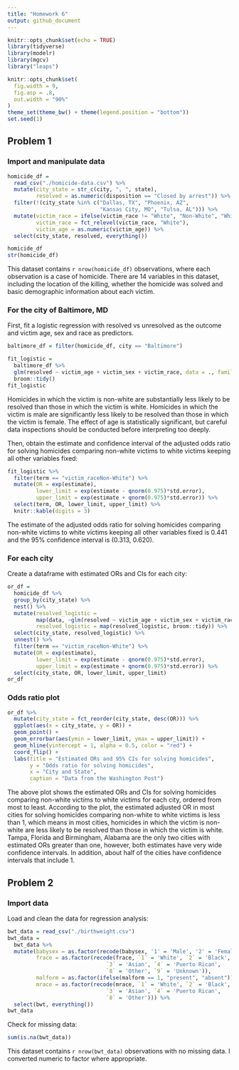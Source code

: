 ```yaml
---
title: "Homework 6"
output: github_document
---
```


```r
knitr::opts_chunk$set(echo = TRUE)
library(tidyverse)
library(modelr)
library(mgcv)
library("leaps")

knitr::opts_chunk$set(
  fig.width = 9,
  fig.asp = .8,
  out.width = "90%"
)
theme_set(theme_bw() + theme(legend.position = "bottom"))
set.seed(1)
```

## Problem 1

### Import and manipulate data

```r
homicide_df = 
  read_csv("./homicide-data.csv") %>% 
  mutate(city_state = str_c(city, ", ", state),
         resolved = as.numeric(disposition == "Closed by arrest")) %>% 
  filter(!(city_state %in% c("Dallas, TX", "Phoenix, AZ", 
                             "Kansas City, MO", "Tulsa, AL"))) %>% 
  mutate(victim_race = ifelse(victim_race != "White", "Non-White", "White"),
         victim_race = fct_relevel(victim_race, "White"),
         victim_age = as.numeric(victim_age)) %>% 
  select(city_state, resolved, everything())

homicide_df
str(homicide_df)
```

This dataset contains `r nrow(homicide_df)` observations, where each observation is a case of homicide. There are 14 variables in this dataset, including the location of the killing, whether the homicide was solved and basic demographic information about each victim.

### For the city of Baltimore, MD

First, fit a logistic regression with resolved vs unresolved as the outcome and victim age, sex and race as predictors. 
```r
baltimore_df = filter(homicide_df, city == "Baltimore")

fit_logistic = 
  baltimore_df %>% 
  glm(resolved ~ victim_age + victim_sex + victim_race, data = ., family = binomial()) %>% 
  broom::tidy()
fit_logistic
```

Homicides in which the victim is non-white are substantially less likely to be resolved than those in which the victim is white. Homicides in which the victim is male are significantly less likely to be resolved than those in which the victim is female. The effect of age is statistically significant, but careful data inspections should be conducted before interpreting too deeply.

Then, obtain the estimate and confidence interval of the adjusted odds ratio for solving homicides comparing non-white victims to white victims keeping all other variables fixed:

```r
fit_logistic %>% 
  filter(term == "victim_raceNon-White") %>% 
  mutate(OR = exp(estimate), 
         lower_limit = exp(estimate - qnorm(0.975)*std.error), 
         upper_limit = exp(estimate + qnorm(0.975)*std.error)) %>% 
  select(term, OR, lower_limit, upper_limit) %>% 
  knitr::kable(digits = 3)
```

The estimate of the adjusted odds ratio for solving homicides comparing non-white victims to white victims keeping all other variables fixed is 0.441 and the 95% confidence interval is (0.313, 0.620).

### For each city

Create a dataframe with estimated ORs and CIs for each city:

```r
or_df = 
  homicide_df %>% 
  group_by(city_state) %>% 
  nest() %>% 
  mutate(resolved_logistic = 
         map(data, ~glm(resolved ~ victim_age + victim_sex + victim_race, data = ., family = binomial())),
         resolved_logistic = map(resolved_logistic, broom::tidy)) %>% 
  select(city_state, resolved_logistic) %>% 
  unnest() %>% 
  filter(term == "victim_raceNon-White") %>% 
  mutate(OR = exp(estimate), 
         lower_limit = exp(estimate - qnorm(0.975)*std.error), 
         upper_limit = exp(estimate + qnorm(0.975)*std.error)) %>% 
  select(city_state, OR, lower_limit, upper_limit) 
or_df
```

### Odds ratio plot

```r
or_df %>% 
  mutate(city_state = fct_reorder(city_state, desc(OR))) %>% 
  ggplot(aes(x = city_state, y = OR)) + 
  geom_point() + 
  geom_errorbar(aes(ymin = lower_limit, ymax = upper_limit)) + 
  geom_hline(yintercept = 1, alpha = 0.5, color = "red") +
  coord_flip() +
  labs(title = "Estimated ORs and 95% CIs for solving homicides", 
       y = "Odds ratio for solving homicides", 
       x = "City and State", 
       caption = "Data from the Washington Post") 
```

The above plot shows the estimated ORs and CIs for solving homicides comparing non-white victims to white victims for each city, ordered from most to least. According to the plot, the estimated adjusted OR in most cities for solving homicides comparing non-white to white victims is less than 1, which means in most cities, homicides in which the victim is non-white are less likely to be resolved than those in which the victim is white. Tampa, Florida and Birmingham, Alabama are the only two cities with estimated ORs greater than one, however, both estimates have very wide confidence intervals. In addition, about half of the cities have confidence intervals that include 1.

## Problem 2

### Import data

Load and clean the data for regression analysis:

```r
bwt_data = read_csv("./birthweight.csv")
bwt_data =
  bwt_data %>% 
  mutate(babysex = as.factor(recode(babysex, '1' = 'Male', '2' = 'Female')), 
         frace = as.factor(recode(frace, `1` = 'White', `2` = 'Black', 
                               `3` = 'Asian', `4` = 'Puerto Rican', 
                               `8` = 'Other', `9` = 'Unknown')), 
         malform = as.factor(ifelse(malform == 1, "present", "absent")), 
         mrace = as.factor(recode(mrace, `1` = 'White', `2` = 'Black',
                               `3` = 'Asian', `4` = 'Puerto Rican',
                               `8` = 'Other'))) %>% 
  select(bwt, everything())
bwt_data
```

Check for missing data:
```r
sum(is.na(bwt_data))
```

This dataset contains `r nrow(bwt_data)` observations with no missing data. I converted numeric to factor where appropriate.